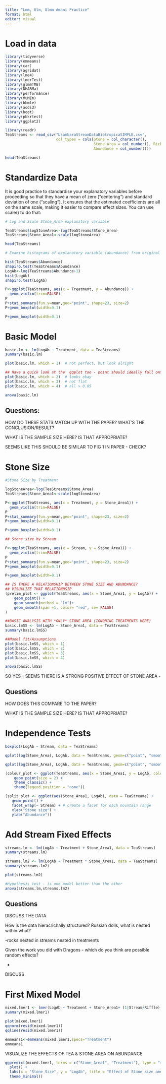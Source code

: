 ```yaml
---
title: "Lmm, Glm, Glmm Amani Practice"
format: html
editor: visual
---
```


# Load in data

```r

library(tidyverse)
library(emmeans)
library(car)
library(agridat)
library(lme4)
library(lmerTest)
library(glmmTMB)
library(DHARMa)
library(performance)
library(MuMIn)
library(bbmle)
library(aods3)
library(boot)
library(pbkrtest)
library(ggplot2)

```

```r

library(readr)
TeaStreams <- read_csv("UsambaraStreamDataBiotropicaSIMPLE.csv", 
                       col_types = cols(Stone = col_character(), 
                                        Stone_Area = col_number(), Richness = col_number(), 
                                        Abundance = col_number()))

head(TeaStreams)

```

# Standardize Data

It is good practice to standardise your explanatory variables before proceeding so that they have a mean of zero (“centering”) and standard deviation of one (“scaling”). It ensures that the estimated coefficients are all on the same scale, making it easier to compare effect sizes. You can use scale() to do that:

```r

# Log and Scale Stone_Area explanatory variable

TeaStreams$logStoneArea<-log(TeaStreams$Stone_Area)
TeaStreams$Stone_Area1<-scale(logStoneArea)

head(TeaStreams)

```

```r

# Examine histograms of explanatory variable (abundance) from original data and log tranformed (normalized) data

hist(TeaStreams$Abundance)
shapiro.test(TeaStreams$Abundance)
LogAb<-log(TeaStreams$Abundance+1)
hist(LogAb)
shapiro.test(LogAb)

```

```r

P<-ggplot(TeaStreams, aes(x = Treatment, y = Abundance)) +
  geom_violin(trim=FALSE)
P
P+stat_summary(fun.y=mean,geo="point", shape=23, size=2)
P+geom_boxplot(width=0.1)

P+geom_boxplot(width=0.1)

```

# Basic Model

```r

basic.lm <- lm(LogAb ~ Treatment, data = TeaStreams)
summary(basic.lm)

```

```r

plot(basic.lm, which = 1)  # not perfect, but look alright

## Have a quick look at the  qqplot too - point should ideally fall onto the diagonal dashed line
plot(basic.lm, which = 2)  # looks okay
plot(basic.lm, which = 3)  # not flat
plot(basic.lm, which = 4)  # all > 0.05

```

```r

anova(basic.lm)

```

## Questions:

HOW DO THESE STATS MATCH UP WITH THE PAPER? WHAT'S THE CONCLUSION/RESULT?

WHAT IS THE SAMPLE SIZE HERE? IS THAT APPROPRIATE?

SEEMS LIKE THIS SHOULD BE SIMILAR TO FIG 1 IN PAPER - CHECK?

# Stone Size

```r
#Stone Size by Treatment

logStoneArea<-log(TeaStreams$Stone_Area)
TeaStreams$Stone_Area1<-scale(logStoneArea)

P<-ggplot(TeaStreams, aes(x = Treatment, y = Stone_Area1)) +
  geom_violin(trim=FALSE)
P
P+stat_summary(fun.y=mean,geo="point", shape=23, size=2)
P+geom_boxplot(width=0.1)

P+geom_boxplot(width=0.1)

```

```r
## Stone size by Stream

P<-ggplot(TeaStreams, aes(x = Stream, y = Stone_Area1)) +
  geom_violin(trim=FALSE)
P
P+stat_summary(fun.y=mean,geo="point", shape=23, size=2)
P+geom_boxplot(width=0.1)

P+geom_boxplot(width=0.1)

```

```r

## IS THERE A RELATIONSHIP BETWEEN STONE SIZE AND ABUNDANCE?
## VISUALIZE THAT RELATIONHSIP
(prelim_plot <- ggplot(TeaStreams, aes(x = Stone_Area1, y = LogAb)) +
    geom_point() +
    geom_smooth(method = "lm")+
    geom_smooth(span =1, color= "red", se= FALSE)
)

```

```r

##BASIC ANALYSIS WITH *ONLY* STONE AREA (IGNORING TREATMENTS HERE)
basic.lmSS <- lm(LogAb ~ Stone_Area1, data = TeaStreams)
summary(basic.lmSS)

##Model fit/Assumptions
plot(basic.lmSS, which = 1)
plot(basic.lmSS, which = 2)
plot(basic.lmSS, which = 3)
plot(basic.lmSS, which = 4)

```

```r

anova(basic.lmSS)

```

SO YES - SEEMS THERE IS A STRONG POSITIVE EFFECT OF STONE AREA -

## Questions

HOW DOES THIS COMPARE TO THE PAPER?

WHAT IS THE SAMPLE SIZE HERE? IS THAT APPROPRIATE?

# Independence Tests

```r

boxplot(LogAb ~ Stream, data = TeaStreams)  

qplot(log(Stone_Area), LogAb, data = TeaStreams, geom=c("point", "smooth"), method="lm", xlab = "Stone Area", ylab="Abundance", facets=.~Treatment) +theme_bw()

qplot(log(Stone_Area), LogAb, data = TeaStreams, geom=c("point", "smooth"), method="lm", xlab = "Stone Area", ylab="Abundance", facets=.~Stream) +theme_bw()


```

```r

(colour_plot <- ggplot(TeaStreams, aes(x = Stone_Area1, y = LogAb, colour = Stream)) +
    geom_point(size = 2) +
    theme_classic() +
    theme(legend.position = "none"))

```

```r

(split_plot <- ggplot(aes(Stone_Area1, LogAb), data = TeaStreams) + 
   geom_point() + 
   facet_wrap(~ Stream) + # create a facet for each mountain range
   xlab("Stone size") + 
   ylab("Abundance"))

```

# Add Stream Fixed Effects

```r

streams.lm <- lm(LogAb ~ Treatment + Stone_Area1, data = TeaStreams)
summary(streams.lm)

```

```r

streams.lm2 <- lm(LogAb ~ Treatment * Stone_Area1, data = TeaStreams)
summary(streams.lm2)

```

```r

plot(streams.lm2)

```

```r

#Hypothesis test - is one model better than the other
anova(streams.lm,streams.lm2)

```

## Questions

DISCUSS THE DATA

How is the data hieracrichally structured? Russian dolls, what is nested within what?

-rocks nested in streams nested in treatments

Given the work you did with Dragons - which do you think are possible random effects?

-   

DISCUSS

# First Mixed Model

```r

mixed.lmer1 <- lmer(LogAb ~ Treatment + Stone_Area1+ (1|Stream/Riffle), data = TeaStreams)
summary(mixed.lmer1)

```

```r

plot(mixed.lmer1)
qqnorm(resid(mixed.lmer1))
qqline(resid(mixed.lmer1))

```

```r

emmeans1<-emmeans(mixed.lmer1,specs="Treatment")
emmeans1

```

VISUALIZE THE EFFECTS OF TEA & STONE AREA ON ABUNDANCE

```r

ggpredict(mixed.lmer1, terms = c("Stone_Area1", "Treatment"), type = "random") %>% 
  plot() +
  labs(x = "Stone Size", y = "LogAb", title = "Effect of Stone size and Tea on Macroinverts") + 
  theme_minimal()


```
